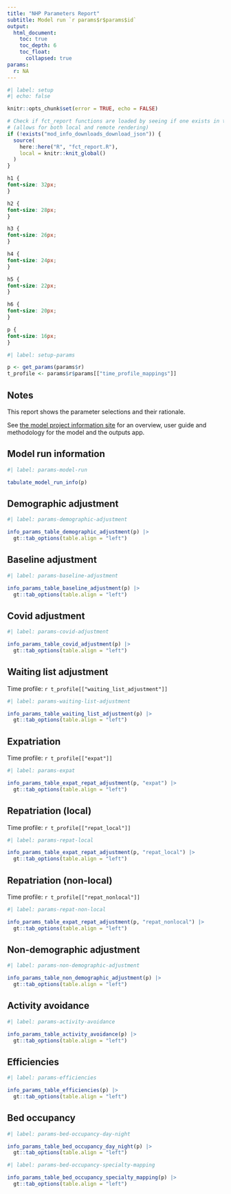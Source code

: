```yaml
---
title: "NHP Parameters Report"
subtitle: Model run `r params$r$params$id`
output:
  html_document:
    toc: true
    toc_depth: 6
    toc_float:
      collapsed: true
params:
  r: NA
---
```


```r
#| label: setup
#| echo: false

knitr::opts_chunk$set(error = TRUE, echo = FALSE)

# Check if fct_report functions are loaded by seeing if one exists in the env
# (allows for both local and remote rendering)
if (!exists("mod_info_downloads_download_json")) {
  source(
    here::here("R", "fct_report.R"),
    local = knitr::knit_global()
  )
}
```

```css
h1 {
font-size: 32px;
}

h2 {
font-size: 28px;
}

h3 {
font-size: 26px;
}

h4 {
font-size: 24px;
}

h5 {
font-size: 22px;
}

h6 {
font-size: 20px;
}

p {
font-size: 16px;
}
```

```r
#| label: setup-params

p <- get_params(params$r)
t_profile <- params$r$params[["time_profile_mappings"]]
```

## Notes

This report shows the parameter selections and their rationale. 

See [the model project information site](https://connect.strategyunitwm.nhs.uk/nhp/project_information) for an overview, user guide and methodology for the model and the outputs app.

## Model run information

```r
#| label: params-model-run

tabulate_model_run_info(p)
```

## Demographic adjustment

```r
#| label: params-demographic-adjustment

info_params_table_demographic_adjustment(p) |> 
  gt::tab_options(table.align = "left")
```

## Baseline adjustment

```r
#| label: params-baseline-adjustment

info_params_table_baseline_adjustment(p) |> 
  gt::tab_options(table.align = "left")
```

## Covid adjustment

```r
#| label: params-covid-adjustment

info_params_table_covid_adjustment(p) |> 
  gt::tab_options(table.align = "left")
```

## Waiting list adjustment

Time profile: `r t_profile[["waiting_list_adjustment"]]`

```r
#| label: params-waiting-list-adjustment

info_params_table_waiting_list_adjustment(p) |> 
  gt::tab_options(table.align = "left")
```

## Expatriation

Time profile: `r t_profile[["expat"]]`

```r
#| label: params-expat

info_params_table_expat_repat_adjustment(p, "expat") |> 
  gt::tab_options(table.align = "left")
```

## Repatriation (local)

Time profile: `r t_profile[["repat_local"]]`

```r
#| label: params-repat-local

info_params_table_expat_repat_adjustment(p, "repat_local") |> 
  gt::tab_options(table.align = "left")
```

## Repatriation (non-local)

Time profile: `r t_profile[["repat_nonlocal"]]`

```r
#| label: params-repat-non-local

info_params_table_expat_repat_adjustment(p, "repat_nonlocal") |> 
  gt::tab_options(table.align = "left")
```

## Non-demographic adjustment

```r
#| label: params-non-demographic-adjustment

info_params_table_non_demographic_adjustment(p) |> 
  gt::tab_options(table.align = "left")
```

## Activity avoidance

```r
#| label: params-activity-avoidance

info_params_table_activity_avoidance(p) |> 
  gt::tab_options(table.align = "left")
```

## Efficiencies

```r
#| label: params-efficiencies

info_params_table_efficiencies(p) |> 
  gt::tab_options(table.align = "left")
```

## Bed occupancy

```r
#| label: params-bed-occupancy-day-night

info_params_table_bed_occupancy_day_night(p) |> 
  gt::tab_options(table.align = "left")
```

```r
#| label: params-bed-occupancy-specialty-mapping

info_params_table_bed_occupancy_specialty_mapping(p) |> 
  gt::tab_options(table.align = "left")
```
